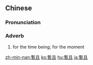 {{also|暂且}}
==Chinese==
{{zh-forms|s=暂且}}

===Pronunciation===
{{zh-pron
|m=暫qiě
|c=zaam6 ce2
|mn=chiām-chhiáⁿ
|cat=adv
}}

===Adverb===
{{zh-adv}}

# {{lb|zh|Advanced Mandarin}} for the time being; for the moment

[[zh-min-nan:暫且]]
[[ko:暫且]]
[[hu:暫且]]
[[ja:暫且]]